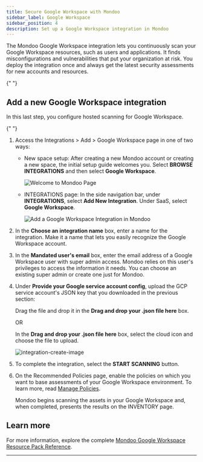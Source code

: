 ```yaml
---
title: Secure Google Workspace with Mondoo
sidebar_label: Google Workspace
sidebar_position: 4
description: Set up a Google Workspace integration in Mondoo
---
```


The Mondoo Google Workspace integration lets you continuously scan your Google Workspace resources, such as users and applications. It finds misconfigurations and vulnerabilities that put your organization at risk. You deploy the integration once and always get the latest security assessments for new accounts and resources.


<Partial />{" "}

## Add a new Google Workspace integration

In this last step, you configure hosted scanning for Google Workspace.


<Partial2 />{" "}

1. Access the Integrations > Add > Google Workspace page in one of two ways:

   - New space setup: After creating a new Mondoo account or creating a new space, the initial setup guide welcomes you. Select **BROWSE INTEGRATIONS** and then select **Google Workspace**.

     ![Welcome to Mondoo Page](/img/platform/start/welcome_to_mondoo.png)

   - INTEGRATIONS page: In the side navigation bar, under **INTEGRATIONS**, select **Add New Integration**. Under SaaS, select **Google Workspace**.

     ![Add a Google Workspace Integration in Mondoo](/img/platform/infra/saas/gw/gw-top.png)

2. In the **Choose an integration name** box, enter a name for the integration. Make it a name that lets you easily recognize the Google Workspace account.

3. In the **Mandated user's email** box, enter the email address of a Google Workspace user with super admin access. Mondoo relies on this user's privileges to access the information it needs. You can choose an existing super admin or create one just for Mondoo.

4. Under **Provide your Google service account config**, upload the GCP service account's JSON key that you downloaded in the previous section:

   Drag the file and drop it in the **Drag and drop your .json file here** box.

   OR

   In the **Drag and drop your .json file here** box, select the cloud icon and choose the file to upload.

   ![integration-create-image](/img/platform/infra/saas/gw/gw-bottom.png)

5. To complete the integration, select the **START SCANNING** button.

6. On the Recommended Policies page, enable the policies on which you want to base assessments of your Google Workspace environment. To learn more, read [Manage Policies](/platform/security/posture/policies/).

   Mondoo begins scanning the assets in your Google Workspace and, when completed, presents the results on the INVENTORY page.

## Learn more

For more information, explore the complete [Mondoo Google Workspace Resource Pack Reference](/mql/resources/google-workspace-pack/).

---
